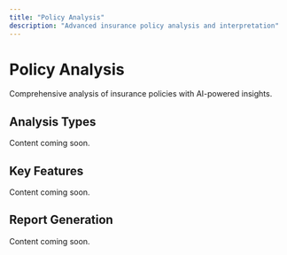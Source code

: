 ```yaml
---
title: "Policy Analysis"
description: "Advanced insurance policy analysis and interpretation"
---
```


# Policy Analysis

Comprehensive analysis of insurance policies with AI-powered insights.

## Analysis Types

Content coming soon.

## Key Features

Content coming soon.

## Report Generation

Content coming soon.